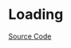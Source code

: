 
<Meta title="Feedback/Loading/Doc" />

# Loading

<Description of={Loading} />

[Source Code](https://github.com/Mezzanine-UI/mezzanine/blob/main/packages/react/src/Loading/Loading.tsx)

<ArgsTable of={Loading} />
